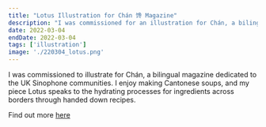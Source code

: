 ```yaml
---
title: "Lotus Illustration for Chán 馋 Magazine"
description: "I was commissioned for an illustration for Chán, a bilingual magazine dedicated to the UK Sinophone communities. I enjoy making Cantonese soups, and my piece Lotus speaks to the hydrating processes for ingredients across borders through handed down recipes.  "
date: 2022-03-04
endDate: 2022-03-04
tags: ['illustration']
image: './220304_lotus.png'
---
```


I was commissioned to illustrate for Chán, a bilingual magazine dedicated to the UK Sinophone communities. I enjoy making Cantonese soups, and my piece Lotus speaks to the hydrating processes for ingredients across borders through handed down recipes. 

Find out more [here](https://www.instagram.com/chan_magazine/)